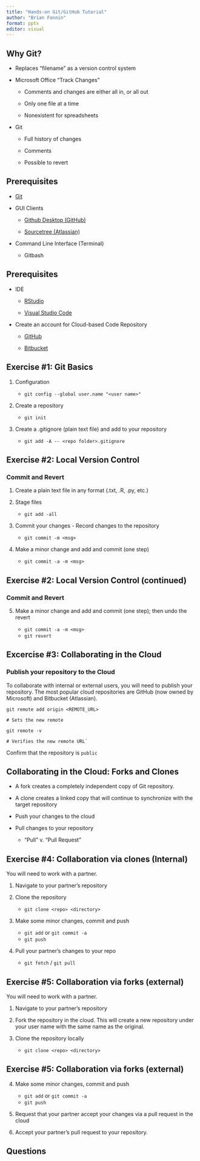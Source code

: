 ```yaml
---
title: "Hands-on Git/GitHub Tutorial"
author: "Brian Fannin"
format: pptx
editor: visual
---
```


## Why Git?

-   Replaces "filename" as a version control system

-   Microsoft Office "Track Changes"

    -   Comments and changes are either all in, or all out

    -   Only one file at a time

    -   Nonexistent for spreadsheets

-   Git

    -   Full history of changes

    -   Comments

    -   Possible to revert

## Prerequisites

-   [Git](https://git-scm.com/)

-   GUI Clients

    -   [Github Desktop (GitHub)](https://desktop.github.com/)

    -   [Sourcetree (Atlassian)](https://www.sourcetreeapp.com/)

-   Command Line Interface (Terminal)

    -   Gitbash

## Prerequisites

-   IDE

    -   [RStudio](https://posit.co/products/open-source/rstudio/)

    -   [Visual Studio Code](https://code.visualstudio.com/)

-   Create an account for Cloud-based Code Repository

    -   [GitHub](https://github.com/)

    -   [Bitbucket](https://bitbucket.org/)

## Exercise #1: Git Basics

1.  Configuration

    -   `git config --global user.name "<user name>"`

2.  Create a repository

    -   `git init`

3.  Create a .gitignore (plain text file) and add to your repository

    -   `git add -A -- <repo folder>.gitignore`

## Exercise #2: Local Version Control

### Commit and Revert

1.  Create a plain text file in any format (.txt, .R, .py, etc.)

2.  Stage files

    -   `git add -all`

3.  Commit your changes - Record changes to the repository

    -   `git commit -m <msg>`

4.  Make a minor change and add and commit (one step)

    -   `git commit -a -m <msg>`

## Exercise #2: Local Version Control (continued)

### Commit and Revert

5.  Make a minor change and add and commit (one step); then undo the revert

    -   `git commit -a -m <msg>`
    -   `git revert`

## Excercise #3: Collaborating in the Cloud

### Publish your repository to the Cloud

To collaborate with internal or external users, you will need to publish your repository. The most popular cloud repositories are GitHub (now owned by Microsoft) and Bitbucket (Atlassian).

`git remote add origin <REMOTE_URL>`

`# Sets the new remote`

`git remote -v`

`` # Verifies the new remote URL` ``

Confirm that the repository is `public`

## Collaborating in the Cloud: Forks and Clones

-   A fork creates a completely independent copy of Git repository.

-   A clone creates a linked copy that will continue to synchronize with the target repository

-   Push your changes to the cloud

-   Pull changes to your repository

    -   "Pull" v. "Pull Request"

## Exercise #4: Collaboration via clones (Internal)

You will need to work with a partner.

1.  Navigate to your partner's repository

2.  Clone the repository

    -   `git clone <repo> <directory>`

3.  Make some minor changes, commit and push

    -   `git add` or `git commit -a`
    -   `git push`

4.  Pull your partner's changes to your repo

    -   `git fetch` / `git pull`

## Exercise #5: Collaboration via forks (external)

You will need to work with a partner.

1.  Navigate to your partner's repository

2.  Fork the repository in the cloud. This will create a new repository under your user name with the same name as the original.

3.  Clone the repository locally

    -   `git clone <repo> <directory>`

## Exercise #5: Collaboration via forks (external)

4.  Make some minor changes, commit and push

    -   `git add` or `git commit -a`
    -   `git push`
    
5.  Request that your partner accept your changes via a pull request in the cloud

6.  Accept your partner's pull request to your repository.

## Questions

